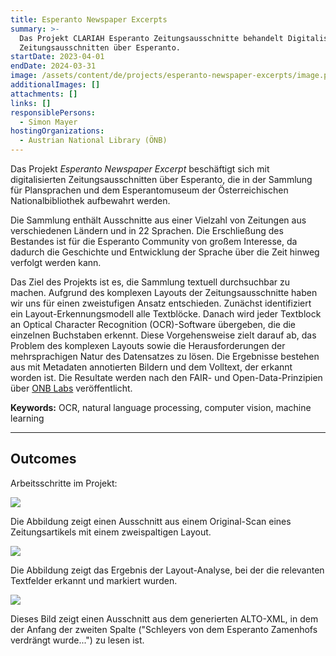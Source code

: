 ```yaml
---
title: Esperanto Newspaper Excerpts
summary: >-
  Das Projekt CLARIAH Esperanto Zeitungsausschnitte behandelt Digitalisate von
  Zeitungsausschnitten über Esperanto.
startDate: 2023-04-01
endDate: 2024-03-31
image: /assets/content/de/projects/esperanto-newspaper-excerpts/image.png
additionalImages: []
attachments: []
links: []
responsiblePersons:
  - Simon Mayer
hostingOrganizations:
  - Austrian National Library (ÖNB)
---
```

Das Projekt *Esperanto Newspaper Excerpt* beschäftigt sich mit digitalisierten Zeitungsausschnitten über Esperanto, die in der Sammlung für Plansprachen und dem Esperantomuseum der Österreichischen Nationalbibliothek aufbewahrt werden.&#x20;

Die Sammlung enthält Ausschnitte aus einer Vielzahl von Zeitungen aus verschiedenen Ländern und in 22 Sprachen. Die Erschließung des Bestandes ist für die Esperanto Community von großem Interesse, da dadurch die Geschichte und Entwicklung der Sprache über die Zeit hinweg verfolgt werden kann.&#x20;

Das Ziel des Projekts ist es, die Sammlung textuell durchsuchbar zu machen. Aufgrund des komplexen Layouts der Zeitungsausschnitte haben wir uns für einen zweistufigen Ansatz entschieden. Zunächst identifiziert ein Layout-Erkennungsmodell alle Textblöcke. Danach wird jeder Textblock an Optical Character Recognition (OCR)-Software übergeben, die die einzelnen Buchstaben erkennt. Diese Vorgehensweise zielt darauf ab, das Problem des komplexen Layouts sowie die Herausforderungen der mehrsprachigen Natur des Datensatzes zu lösen. Die Ergebnisse bestehen aus mit Metadaten annotierten Bildern und dem Volltext, der erkannt worden ist. Die Resultate werden nach den FAIR- und Open-Data-Prinzipien über [ONB Labs](https://labs.onb.ac.at/de/) veröffentlicht.

**Keywords:** OCR, natural language processing, computer vision, machine learning

---

## Outcomes

Arbeitsschritte im Projekt:



![](/assets/content/de/projects/esperanto-newspaper-excerpts/projektbeschreibung-1024x649.png)

Die Abbildung zeigt einen Ausschnitt aus einem Original-Scan eines Zeitungsartikels mit einem zweispaltigen Layout.



![](/assets/content/de/projects/esperanto-newspaper-excerpts/projektbeschreibung-annotiert-1024x649.png)

Die Abbildung zeigt das Ergebnis der Layout-Analyse, bei der die relevanten Textfelder erkannt und markiert wurden.



![](/assets/content/de/projects/esperanto-newspaper-excerpts/projektbeschreibung-code-1024x672.png)

Dieses Bild zeigt einen Ausschnitt aus dem generierten ALTO-XML, in dem der Anfang der zweiten Spalte ("Schleyers von dem Esperanto Zamenhofs verdrängt wurde...") zu lesen ist.
